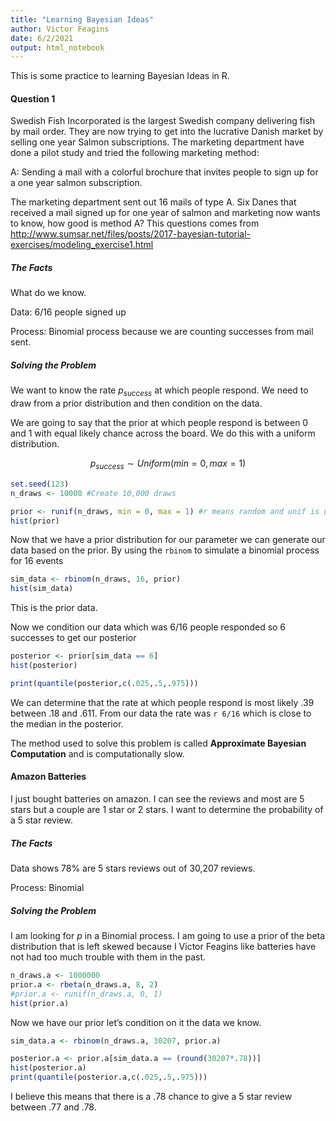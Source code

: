 ```yaml
---
title: "Learning Bayesian Ideas"
author: Victor Feagins
date: 6/2/2021
output: html_notebook
---
```


This is some practice to learning Bayesian Ideas in R.

#### Question 1

Swedish Fish Incorporated is the largest Swedish company delivering fish by mail order. They are now trying to get into the lucrative Danish market by selling one year Salmon subscriptions. The marketing department have done a pilot study and tried the following marketing method:

A: Sending a mail with a colorful brochure that invites people to sign up for a one year salmon subscription.

The marketing department sent out 16 mails of type A. Six Danes that received a mail signed up for one year of salmon and marketing now wants to know, how good is method A? This questions comes from <http://www.sumsar.net/files/posts/2017-bayesian-tutorial-exercises/modeling_exercise1.html>

##### The Facts

What do we know.

Data: 6/16 people signed up

Process: Binomial process because we are counting successes from mail sent.

##### Solving the Problem

We want to know the rate $p_{success}$ at which people respond. We need to draw from a prior distribution and then condition on the data.

We are going to say that the prior at which people respond is between 0 and 1 with equal likely chance across the board. We do this with a uniform distribution. 

$$
p_{success} \sim Uniform(min = 0, max = 1)
$$

```r
set.seed(123)
n_draws <- 10000 #Create 10,000 draws

prior <- runif(n_draws, min = 0, max = 1) #r means random and unif is uniform
hist(prior)
```

Now that we have a prior distribution for our parameter we can generate our data based on the prior. By using the `rbinom` to simulate a binomial process for 16 events

```r
sim_data <- rbinom(n_draws, 16, prior)
hist(sim_data)
```

This is the prior data.

Now we condition our data which was 6/16 people responded so 6 successes to get our posterior

```r
posterior <- prior[sim_data == 6]
hist(posterior)

print(quantile(posterior,c(.025,.5,.975)))

```

We can determine that the rate at which people respond is most likely .39 between .18 and .611. From our data the rate was `r 6/16` which is close to the median in the posterior.

The method used to solve this problem is called **Approximate Bayesian Computation** and is computationally slow. 


#### Amazon Batteries

I just bought batteries on amazon. I can see the reviews and most are 5 stars but a couple are 1 star or 2 stars. I want to determine the probability of a 5 star review.

##### The Facts 

Data shows 78% are 5 stars reviews out of 30,207 reviews.

Process: Binomial

##### Solving the Problem

I am looking for $p$ in a Binomial process. I am going to use a prior of the beta distribution that is left skewed because I Victor Feagins like batteries have not had too much trouble with them in the past.

```r
n_draws.a <- 1000000
prior.a <- rbeta(n_draws.a, 8, 2)
#prior.a <- runif(n_draws.a, 0, 1)
hist(prior.a)
```

Now we have our prior let's condition on it the data we know.

```r
sim_data.a <- rbinom(n_draws.a, 30207, prior.a)

posterior.a <- prior.a[sim_data.a == (round(30207*.78))]
hist(posterior.a)
print(quantile(posterior.a,c(.025,.5,.975)))
```

I believe this means that there is a .78 chance to give a 5 star review between .77 and .78.


